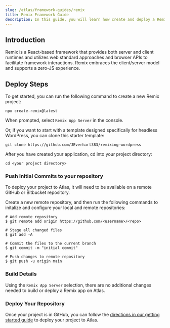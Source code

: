 ```yaml
---
slug: /atlas/framework-guides/remix
title: Remix Framework Guide
description: In this guide, you will learn how create and deploy a Remix application on the Atlas hosting platform. 
---
```

## Introduction 
Remix is a React-based framework that provides both server and client runtimes and utilizes web standard approaches and browser APIs to facilitate framework interactions. Remix embraces the client/server model and supports a zero-JS experience.

## Deploy Steps

To get started, you can run the following command to create a new Remix project:

`npx create-remix@latest`

When prompted, select `Remix App Server` in the console.

Or, if you want to start with a template designed specifically for headless WordPress, you can clone this starter template:

`git clone https://github.com/JEverhart383/remixing-wordpress`

After you have created your application, cd into your project directory:

`cd <your project directory>`

### Push Initial Commits to your repository

To deploy your project to Atlas, it will need to be available on a remote GitHub or Bitbucket repository.

Create a new remote repository, and then run the following commands to initalize and configure your local and remote repositories:
  
```
# Add remote repository
$ git remote add origin https://github.com/<username>/<repo>

# Stage all changed files
$ git add -A

# Commit the files to the current branch
$ git commit -m "initial commit"

# Push changes to remote repository
$ git push -u origin main
```

### Build Details 
Using the `Remix App Server` selection, there are no additional changes needed to build or deploy a Remix app on Atlas.

### Deploy Your Repository

Once your project is in GitHub, you can follow the [directions in our getting started guide](https://developers.wpengine.com/docs/atlas/getting-started/deploy-from-existing-repo) to deploy your project to Atlas.
